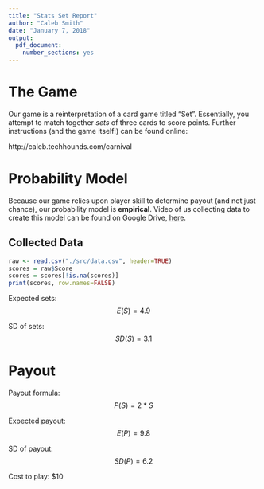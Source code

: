 ```yaml
---
title: "Stats Set Report"
author: "Caleb Smith"
date: "January 7, 2018"
output: 
  pdf_document:
    number_sections: yes
---
```


# The Game

Our game is a reinterpretation of a card game titled "Set". Essentially, you attempt to match together *sets* of three cards to score points. Further instructions (and the game itself!) can be found online:

http://caleb.techhounds.com/carnival

# Probability Model

Because our game relies upon player skill to determine payout (and not just chance), our probability model is **empirical**. Video of us collecting data to create this model can be found on Google Drive, [here](). <!-- TODO add drive link -->

## Collected Data

```r
raw <- read.csv("./src/data.csv", header=TRUE)
scores = raw$Score
scores = scores[!is.na(scores)]
print(scores, row.names=FALSE)
```

<!-- dot plot of data -->

<!-- bar graph of relative frequencies (%) -->

<!-- TODO actually calculate these from data -->

Expected sets: $$ E(S) = 4.9 $$

SD of sets: $$ SD(S) = 3.1 $$

# Payout

Payout formula: $$ P(S) = 2 * S $$

Expected payout: $$ E(P) = 9.8 $$

SD of payout: $$ SD(P) = 6.2 $$

Cost to play: $10